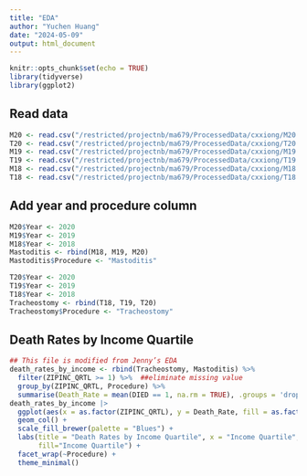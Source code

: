 ```yaml
---
title: "EDA"
author: "Yuchen Huang"
date: "2024-05-09"
output: html_document
---
```


```r
knitr::opts_chunk$set(echo = TRUE)
library(tidyverse)
library(ggplot2)
```

## Read data
```r
M20 <- read.csv("/restricted/projectnb/ma679/ProcessedData/cxxiong/M20.csv")
T20 <- read.csv("/restricted/projectnb/ma679/ProcessedData/cxxiong/T20.csv")
M19 <- read.csv("/restricted/projectnb/ma679/ProcessedData/cxxiong/M19.csv")
T19 <- read.csv("/restricted/projectnb/ma679/ProcessedData/cxxiong/T19.csv")
M18 <- read.csv("/restricted/projectnb/ma679/ProcessedData/cxxiong/M18.csv")
T18 <- read.csv("/restricted/projectnb/ma679/ProcessedData/cxxiong/T18.csv")
```

## Add year and procedure column
```r
M20$Year <- 2020
M19$Year <- 2019
M18$Year <- 2018
Mastoditis <- rbind(M18, M19, M20)
Mastoditis$Procedure <- "Mastoditis" 

T20$Year <- 2020
T19$Year <- 2019
T18$Year <- 2018
Tracheostomy <- rbind(T18, T19, T20)
Tracheostomy$Procedure <- "Tracheostomy"
```

## Death Rates by Income Quartile
```r
## This file is modified from Jenny’s EDA
death_rates_by_income <- rbind(Tracheostomy, Mastoditis) %>%
  filter(ZIPINC_QRTL >= 1) %>%  ##eliminate missing value
  group_by(ZIPINC_QRTL, Procedure) %>%
  summarise(Death_Rate = mean(DIED == 1, na.rm = TRUE), .groups = 'drop')  
death_rates_by_income |>
  ggplot(aes(x = as.factor(ZIPINC_QRTL), y = Death_Rate, fill = as.factor(ZIPINC_QRTL))) +
  geom_col() +  
  scale_fill_brewer(palette = "Blues") +  
  labs(title = "Death Rates by Income Quartile", x = "Income Quartile", y = "Death Rate",
       fill="Income Quartile") +
  facet_wrap(~Procedure) +
  theme_minimal()  
```